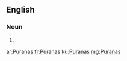==English==

===Noun===
{{head|en|plural}}

# {{plural of|Purana|lang=en}}

[[ar:Puranas]]
[[fr:Puranas]]
[[ku:Puranas]]
[[mg:Puranas]]